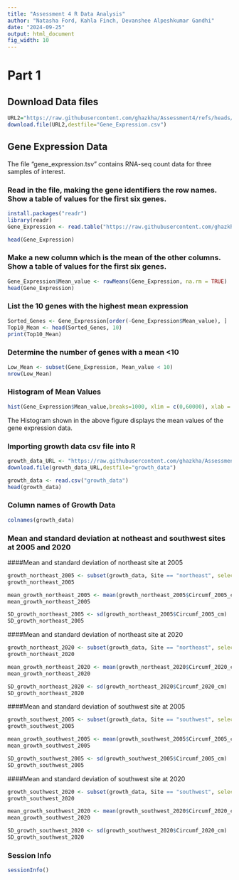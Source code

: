 ```yaml
---
title: "Assessment 4 R Data Analysis"
author: "Natasha Ford, Kahla Finch, Devanshee Alpeshkumar Gandhi"
date: "2024-09-25"
output: html_document
fig_width: 10
---
```


# **Part 1**


## Download Data files

```r

URL2="https://raw.githubusercontent.com/ghazkha/Assessment4/refs/heads/main/gene_expression.tsv"
download.file(URL2,destfile="Gene_Expression.csv")
```


## Gene Expression Data
The file “gene_expression.tsv” contains RNA-seq count data for three samples of interest.


### Read in the file, making the gene identifiers the row names. Show a table of values for the first six genes.

```r
install.packages("readr")
library(readr)
Gene_Expression <- read.table("https://raw.githubusercontent.com/ghazkha/Assessment4/refs/heads/main/gene_expression.tsv",stringsAsFactors = FALSE, header=TRUE, row.names=1)

head(Gene_Expression)
```


### Make a new column which is the mean of the other columns. Show a table of values for the first six genes.
```r
Gene_Expression$Mean_value <- rowMeans(Gene_Expression, na.rm = TRUE)
head(Gene_Expression)
```


### List the 10 genes with the highest mean expression
```r
Sorted_Genes <- Gene_Expression[order(-Gene_Expression$Mean_value), ]
Top10_Mean <- head(Sorted_Genes, 10)
print(Top10_Mean)
```

### Determine the number of genes with a mean <10
```r

Low_Mean <- subset(Gene_Expression, Mean_value < 10)
nrow(Low_Mean)
```

### Histogram of Mean Values
```r
hist(Gene_Expression$Mean_value,breaks=1000, xlim = c(0,60000), xlab = "Mean Value of Gene Expression",main="Histogram of Mean values of Gene Expression")

```

The Histogram shown in the above figure displays the mean values of the gene expression data.

### Importing growth data csv file into R
```r
growth_data_URL <- "https://raw.githubusercontent.com/ghazkha/Assessment4/refs/heads/main/growth_data.csv"
download.file(growth_data_URL,destfile="growth_data")

growth_data <- read.csv("growth_data")
head(growth_data)
```

### Column names of Growth Data 
```r
colnames(growth_data)
```

### Mean and standard deviation at notheast and southwest sites at 2005 and 2020
####Mean and standard deviation of northeast site at 2005
```r
growth_northeast_2005 <- subset(growth_data, Site == "northeast", select = c("Circumf_2005_cm"))
growth_northeast_2005 

mean_growth_northeast_2005 <- mean(growth_northeast_2005$Circumf_2005_cm)
mean_growth_northeast_2005

SD_growth_northeast_2005 <- sd(growth_northeast_2005$Circumf_2005_cm)
SD_growth_northeast_2005
```

####Mean and standard deviation of northeast site at 2020
```r
growth_northeast_2020 <- subset(growth_data, Site == "northeast", select = c("Circumf_2020_cm"))
growth_northeast_2020

mean_growth_northeast_2020 <- mean(growth_northeast_2020$Circumf_2020_cm)
mean_growth_northeast_2020

SD_growth_northeast_2020 <- sd(growth_northeast_2020$Circumf_2020_cm)
SD_growth_northeast_2020
```


####Mean and standard deviation of southwest site at 2005
```r
growth_southwest_2005 <- subset(growth_data, Site == "southwest", select = c("Circumf_2005_cm"))
growth_southwest_2005

mean_growth_southwest_2005 <- mean(growth_southwest_2005$Circumf_2005_cm)
mean_growth_southwest_2005

SD_growth_southwest_2005 <- sd(growth_southwest_2005$Circumf_2005_cm)
SD_growth_southwest_2005
```

####Mean and standard deviation of southwest site at 2020
```r

growth_southwest_2020 <- subset(growth_data, Site == "southwest", select = c("Circumf_2020_cm"))
growth_southwest_2020

mean_growth_southwest_2020 <- mean(growth_southwest_2020$Circumf_2020_cm)
mean_growth_southwest_2020

SD_growth_southwest_2020 <- sd(growth_southwest_2020$Circumf_2020_cm)
SD_growth_southwest_2020
```











### Session Info
```r
sessionInfo()
```

